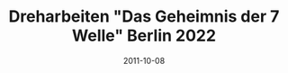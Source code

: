 ---
draft: false 
title: Dreharbeiten "Das Geheimnis der 7 Welle" Berlin 2022
date: 2011-10-08
image: "/images/mcv/berlin3.jpg"
width: 1500
height: 1125
---